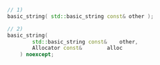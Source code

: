 ```cpp
// 1)
basic_string( std::basic_string const& other );

// 2)
basic_string(
		std::basic_string const&	other,
		Allocator const&		alloc
	) noexcept;
```